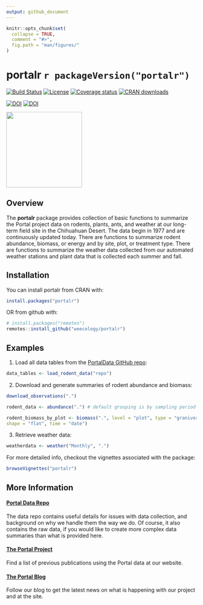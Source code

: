 ```yaml
---
output: github_document
---
```


<!-- README.md is generated from README.Rmd. Please edit that file -->

```r
knitr::opts_chunk$set(
  collapse = TRUE,
  comment = "#>",
  fig.path = "man/figures/"
)
```

# portalr `r packageVersion("portalr")`

[![Build Status](https://travis-ci.org/weecology/portalr.svg?branch=master)](https://travis-ci.org/weecology/portalr)
[![License](https://img.shields.io/badge/license-MIT-blue.svg)](https://raw.githubusercontent.com/weecology/portalr/master/LICENSE)
[![Coverage status](https://codecov.io/gh/weecology/portalr/branch/master/graph/badge.svg)](https://codecov.io/github/weecology/portalr?branch=master)
[![CRAN downloads](https://cranlogs.r-pkg.org/badges/grand-total/portalr)](https://cran.rstudio.com/web/packages/portalr/index.html)

[![DOI](https://zenodo.org/badge/DOI/10.5281/zenodo.1429290.svg)](https://doi.org/10.5281/zenodo.1429290)
[![DOI](http://joss.theoj.org/papers/10.21105/joss.01098/status.svg)](https://doi.org/10.21105/joss.01098)


<img src="man/figures/portalr.png" width="200px">

## Overview 

The **portalr** package provides collection of basic functions to summarize the Portal project data on rodents, plants, ants, and weather at our long-term field site in the Chihuahuan Desert. The data begin in 1977 and are continuously updated today. There are functions to summarize rodent abundance, biomass, or energy and by site, plot, or treatment type. There are functions to summarize the weather data collected from our automated weather stations and plant data that is collected each summer and fall.

## Installation

You can install portalr from CRAN with:

```r
install.packages("portalr")
```

OR from github with:

```r
# install.packages("remotes")
remotes::install_github("weecology/portalr")
```

## Examples

1. Load all data tables from the [PortalData GitHub repo](https://github.com/weecology/portalData):

```r
data_tables <- load_rodent_data("repo")
```

2. Download and generate summaries of rodent abundance and biomass:

```r
download_observations(".")

rodent_data <- abundance(".") # default grouping is by sampling period

rodent_biomass_by_plot <- biomass(".", level = "plot", type = "granivores", 
shape = "flat", time = "date")
```

3. Retrieve weather data:

```r
weatherdata <- weather("Monthly", ".")
```

For more detailed info, checkout the vignettes associated with the package:
```r
browseVignettes("portalr")
```

## More Information

#### [Portal Data Repo](https://github.com/weecology/PortalData) 
The data repo contains useful details for issues with data collection, and background on why we handle them the way we do. Of course, it also contains the raw data, if you would like to create more complex data summaries than what is provided here.

#### [The Portal Project](https://portal.weecology.org/)
Find a list of previous publications using the Portal data at our website.

#### [The Portal Blog](https://portalproject.wordpress.com/)
Follow our blog to get the latest news on what is happening with our project and at the site.
